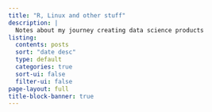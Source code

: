 ```yaml
---
title: "R, Linux and other stuff"
description: |
  Notes about my journey creating data science products
listing:
  contents: posts
  sort: "date desc"
  type: default
  categories: true
  sort-ui: false
  filter-ui: false
page-layout: full
title-block-banner: true
---
```

